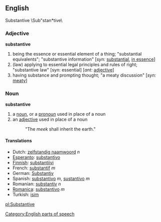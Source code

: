 ==English==
Substantive \Sub"stan*tive\

===Adjective=== 
'''substantive'''
# being the essence or essential element of a thing; "substantial equivalents"; "substantive information" [''syn:'' [[substantial]], [[in essence]]]
# (law) applying to essential legal principles and rules of right; "substantive law" [syn: essential] [''ant:'' [[adjective]]]
# having substance and prompting thought; "a meaty discussion" [''syn:'' [[meaty]]]

===Noun===
'''substantive'''
# a [[noun]], or a [[pronoun]] used in place of a noun
# an [[adjective]] used in place of a noun
#:  "The ''meek'' shall inherit the earth."

====Translations====
*Dutch: [[zelfstandig naamwoord]] ''n''
*[[Esperanto]]: [[substantivo]]
*[[Finnish]]: [[substantiivi]]
*French: [[substantif]] ''m''
*German: [[Substantiv]]
*Spanish: [[substantivo]] ''m'', [[sustantivo]] ''m''
*Romanian: [[substantiv]] ''n''
*[[Romanica]]: [[substantivo]] ''m''
*Turkish: [[isim]]

[[Category:English parts of speech]]
[[pl:Substantive]]